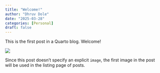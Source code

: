 ```yaml
---
title: "Welcome!"
author: "Dhruv Dole"
date: "2025-03-28"
categories: [Personal]
draft: false
---
```


This is the first post in a Quarto blog. Welcome!

![](thumbnail.jpg)

Since this post doesn't specify an explicit `image`, the first image in the post will be used in the listing page of posts.
